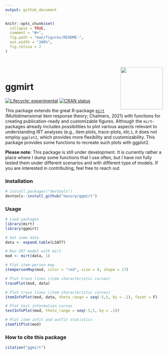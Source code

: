 ```yaml
---
output: github_document
---
```


<!-- README.md is generated from README.Rmd. Please edit that file -->

```r
knitr::opts_chunk$set(
  collapse = TRUE,
  comment = "#>",
  fig.path = "man/figures/README-",
  out.width = "100%",
  fig.retina = 2
)
```


<div style = "padding-top:1em; padding-bottom: 0.5em;">
<img src="inst/figures/logo.png" width = 135 align="right" />
</div>



# ggmirt

<!-- badges: start -->
[![Lifecycle: experimental](https://img.shields.io/badge/lifecycle-experimental-orange.svg)](https://www.tidyverse.org/lifecycle/#experimental)
[![CRAN status](https://www.r-pkg.org/badges/version/ggmirt)](https://CRAN.R-project.org/package=ggmirt)
<!-- badges: end -->

This package extends the great R-package [`mirt`](https://github.com/philchalmers/mirt) (Multidimensional item response theory; Chalmers, 2021) with functions for creating publication-ready and customizable figures. Although the `mirt`-packages already includes possibilities to plot various aspects relevant to understanding IRT analyses (e.g., item plots, trace-plots, etc.), it does not employ `ggplot2`, which provides more flexibility and customizability. This package provides some functions to recreate such plots with ggplot2. 

**Please note:** This package is still under development. It is currently rather a place where I dump some functions that I use often, but I have not fully tested them under different scenarios and with different type of models. If you are interested in contributing, feel free to reach out.  


### Installation

``` r
# install.packages("devtools")
devtools::install_github("masurp/ggmirt")
```


### Usage

```r
# Load packages
library(mirt)
library(ggmirt)

# Get some data
data <- expand.table(LSAT7)

# Run IRT model with mirt
mod <- mirt(data, 1)

# Plot item-person map
itempersonMap(mod, color = "red", size = 4, shape = 17)
```


```r
# Plot trace lines (item characteristic curves)
tracePlot(mod, data)
```


```r
# Plot trace lines (item characteristic curves)
itemInfoPlot(mod, data, theta_range = seq(-5,5, by = .1), facet = F)
```


```r
# Plot test information curves
testInfoPlot(mod, theta_range = seq(-5,5, by = .1))
```


```r
# Plot item infit and outfit statistics
itemfitPlot(mod)
```



### How to cite this package

```r
citation("ggmirt")
```


